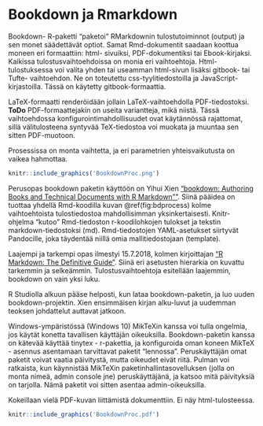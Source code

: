 # Bookdown ja Rmarkdown

Bookdown- R-paketti "paketoi" RMarkdownin tulostutoiminnot (output) ja sen monet säädettävät optiot. Samat Rmd-dokumentit saadaan koottua moneen eri formaattiin: html- sivuiksi, PDF-dokumentiksi tai Ebook-kirjaksi. Kaikissa tulostusvaihtoehdoissa on monia eri vaihtoehtoja. Html-tulostuksessa voi valita yhden tai useamman html-sivun lisäksi gitbook- tai Tufte- vaihtoehdon. Ne on toteutettu css-tyylitiedostoilla ja JavaScript-kirjastoilla. Tässä on käytetty gitbook-formaattia.

LaTeX-formaatti renderöidään jollain LaTeX-vaihtoehdolla PDF-tiedostoksi. **ToDo** PDF-formaattejakin on useita variantteja, mikä niistä. Tässä vaihtoehdossa konfigurointimahdollisuudet ovat käytännössä rajattomat, sillä välitulosteena syntyvää TeX-tiedostoa voi muokata ja muuntaa sen sitten PDF-muotoon.

Prosessissa on monta vaihtetta, ja eri parametrien yhteisvaikutusta on vaikea hahmottaa.

```r
knitr::include_graphics('BookdownProc.png')
```

Perusopas bookdown paketin käyttöön on Yihui Xien ["bookdown: Authoring Books and Technical Documents with R Markdown""](https://bookdown.org/yihui/bookdown/). Siinä pääidea on tuottaa yhdellä Rmd-koodilla kuvan
\@ref(fig:bdprocess) kolme vaihtoehtoista tulostiedostoa mahdollisimman yksinkertaisesti. Knitr- ohjelma "kutoo" Rmd-tiedoston r-koodilohkojen tulokset ja tekstin markdown-tiedostoksi (md). Rmd-tiedostojen YAML-asetukset siirtyvät Pandocille, joka täydentää niillä omia mallitiedostojaan (template).

Laajempi ja tarkempi opas ilmestyi 15.7.2018, kolmen kirjoittajan ["R Markdown: The Definitive Guide"](https://bookdown.org/yihui/rmarkdown/). Siinä eri asetusten hierarkia on kuvattu tarkemmin ja selkeämmin. Tulostusvaihtoehtoja esitellään laajemmin, bookdown on vain yksi luku.

R Studiolla alkuun pääse helposti, kun lataa bookdown-paketin, ja luo uuden bookdown-projektin. Xien ensimmäisen kirjan alku-luvut ja uudemman teoksen johdattelut auttavat jatkoon.

Windows-ympäristössä (Windows 10) MikTeXin kanssa voi tulla ongelmia, jos käytät konetta tavallisen käyttäjän oikeuksilla. Bookdown-paketin kanssa on kätevää käyttää tinytex - r-pakettia, ja konfiguroida oman koneen MikTeX - asennus asentamaan tarvittavat paketit "lennossa". Peruskäyttäjän omat paketit voivat vaatia päivitystä, mutta oikeudet eivät riitä. Pulman voi ratkaista, kun käynnistää MikTeXin paketinhallintasovelluksen (jolla on monta nimeä, admin console jne) peruskäyttäjänä, ja katsoo mitä päivityksiä on tarjolla. Nämä paketit voi sitten asentaa admin-oikeuksilla.

Kokeillaan vielä PDF-kuvan liittämistä dokumenttiin. Ei näy html-tulosteessa.


```r
knitr::include_graphics('BookdownProc.pdf')
```
